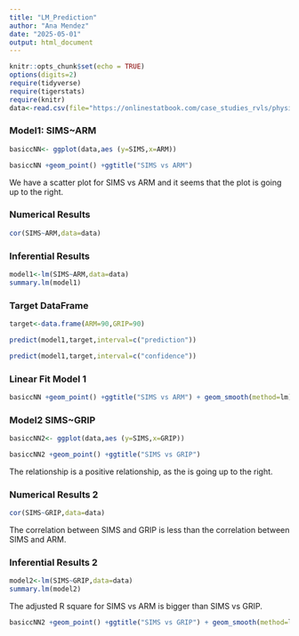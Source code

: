 ```yaml
---
title: "LM_Prediction"
author: "Ana Mendez"
date: "2025-05-01"
output: html_document
---
```


```r
knitr::opts_chunk$set(echo = TRUE)
options(digits=2)
require(tidyverse)
require(tigerstats)
require(knitr)
data<-read.csv(file="https://onlinestatbook.com/case_studies_rvls/physical_strength/data.txt", sep="",header=TRUE)
```

### Model1: SIMS~ARM

```r
basiccNN<- ggplot(data,aes (y=SIMS,x=ARM))
```


```r
basiccNN +geom_point() +ggtitle("SIMS vs ARM")
```

We have a scatter plot for SIMS vs ARM and it seems that the plot is going up to the right.

### Numerical Results

```r
cor(SIMS~ARM,data=data)
```

### Inferential Results 
```r
model1<-lm(SIMS~ARM,data=data)
summary.lm(model1)
```

### Target DataFrame
```r
target<-data.frame(ARM=90,GRIP=90)
```

```r
predict(model1,target,interval=c("prediction"))
```

```r
predict(model1,target,interval=c("confidence"))
```

### Linear Fit Model 1

```r
basiccNN +geom_point() +ggtitle("SIMS vs ARM") + geom_smooth(method=lm)
```

### Model2 SIMS~GRIP
```r
basiccNN2<- ggplot(data,aes (y=SIMS,x=GRIP))
```

```r
basiccNN2 +geom_point() +ggtitle("SIMS vs GRIP")
```

The relationship is a positive relationship, as the is going up to the right.

### Numerical Results 2
```r
cor(SIMS~GRIP,data=data)
```

The correlation between SIMS and GRIP is less than the correlation between SIMS and ARM.

### Inferential Results 2
```r
model2<-lm(SIMS~GRIP,data=data)
summary.lm(model2)
```

The adjusted R square for SIMS vs ARM is bigger than SIMS vs GRIP.

```r
basiccNN2 +geom_point() +ggtitle("SIMS vs GRIP") + geom_smooth(method=lm)
```

